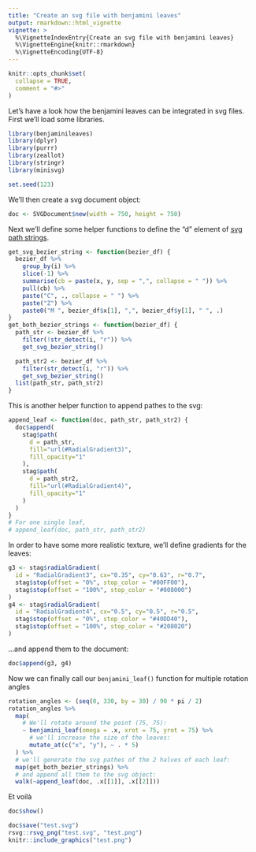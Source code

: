 ```yaml
---
title: "Create an svg file with benjamini leaves"
output: rmarkdown::html_vignette
vignette: >
  %\VignetteIndexEntry{Create an svg file with benjamini leaves}
  %\VignetteEngine{knitr::rmarkdown}
  %\VignetteEncoding{UTF-8}
---
```


```r
knitr::opts_chunk$set(
  collapse = TRUE,
  comment = "#>"
)
```

Let's have a look how the benjamini leaves can be integrated in svg files. First we'll load some libraries.

```r
library(benjaminileaves)
library(dplyr)
library(purrr)
library(zeallot)
library(stringr)
library(minisvg)

set.seed(123)
```

We'll then create a svg document  object:
```r
doc <- SVGDocument$new(width = 750, height = 750)

```

Next we'll define some helper functions to define the "d" element of [svg path strings](https://developer.mozilla.org/en-US/docs/Web/SVG/Tutorial/Paths).

```r
get_svg_bezier_string <- function(bezier_df) {
  bezier_df %>%
    group_by(i) %>%
    slice(-1) %>%
    summarise(cb = paste(x, y, sep = ",", collapse = " ")) %>%
    pull(cb) %>%
    paste("C", ., collapse = " ") %>% 
    paste("Z") %>% 
    paste0("M ", bezier_df$x[1], ",", bezier_df$y[1], " ", .)
}
get_both_bezier_strings <- function(bezier_df) {
  path_str <- bezier_df %>%
    filter(!str_detect(i, "r")) %>%
    get_svg_bezier_string()

  path_str2 <- bezier_df %>%
    filter(str_detect(i, "r")) %>%
    get_svg_bezier_string()
  list(path_str, path_str2)
}
```

This is another helper function to append pathes to the svg:

```r
append_leaf <- function(doc, path_str, path_str2) {
  doc$append(
    stag$path(
      d = path_str,
      fill="url(#RadialGradient3)",
      fill_opacity="1"
    ),
    stag$path(
      d = path_str2,
      fill="url(#RadialGradient4)",
      fill_opacity="1"
    )
  )
}
# For one single leaf, 
# append_leaf(doc, path_str, path_str2)
```

In order to have some more realistic texture, we'll define gradients for the leaves:
```r
g3 <- stag$radialGradient(
  id = "RadialGradient3", cx="0.35", cy="0.63", r="0.7",
  stag$stop(offset = "0%", stop_color = "#00FF00"),
  stag$stop(offset = "100%", stop_color = "#008000")
)
g4 <- stag$radialGradient(
  id = "RadialGradient4", cx="0.5", cy="0.5", r="0.5",
  stag$stop(offset = "0%", stop_color = "#40DD40"),
  stag$stop(offset = "100%", stop_color = "#208020")
)
```

...and append them to the document:
```r
doc$append(g3, g4)
```


Now we can finally call our `benjamini_leaf()` function for multiple rotation angles

```r
rotation_angles <- (seq(0, 330, by = 30) / 90 * pi / 2)
rotation_angles %>%
  map(
    # We'll rotate around the point (75, 75):
    ~ benjamini_leaf(omega = .x, xrot = 75, yrot = 75) %>% 
      # we'll increase the size of the leaves:
      mutate_at(c("x", "y"), ~ . * 5)
  ) %>%
  # we'll generate the svg pathes of the 2 halves of each leaf:
  map(get_both_bezier_strings) %>%
  # and append all them to the svg object:
  walk(~append_leaf(doc, .x[[1]], .x[[2]]))
```

Et voilà

```r
doc$show()
```

```r
doc$save("test.svg")
rsvg::rsvg_png("test.svg", "test.png")
knitr::include_graphics("test.png")
```

